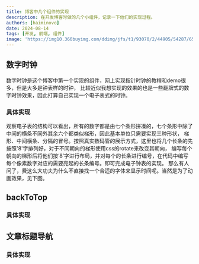```yaml
---
title: 博客中几个组件的实现
description: 在开发博客时做的几个小组件，记录一下他们的实现过程。
authors: [haiminovo]
date: 2024-08-14
tags: [开发, 前端, 组件]
image: 'https://img10.360buyimg.com/ddimg/jfs/t1/93070/2/44905/54287/65af57f3Fec7e18d4/df87cdb2e48a545b.png.webp '
---
```


## 数字时钟

数字时钟是这个博客中第一个实现的组件，网上实现指针时钟的教程和demo很多，但是大多是钟表样的时钟，
比较近似我想实现的效果的也是一些翻牌式的数字时钟效果，因此打算自己实现一个电子表式的时钟。

### 具体实现

观察电子表的结构可以看出，所有的数字都是由七个条形拼凑的，七个条形中除了中间的横条不同外其余六个都类似梯形，因此基本单位只需要实现三种形状，
梯形、中间横条、分隔的冒号。按照真实数码管的展示方式，这里也将几个长条的先按照'8'字排列好，对于不同朝向的梯形使用css的rotate来改变其朝向，
编写每个朝向的梯形后将他们按‘8’字进行布局，并对每个的长条进行编号，在代码中编写每个像素数字对应的需要亮起的长条编号。即可完成电子钟表的实现。
那么有人问了，费这么大功夫为什么不直接找一个合适的字体来显示时间呢。当然是为了动画效果，见下图。

## backToTop

### 具体实现

## 文章标题导航

### 具体实现
